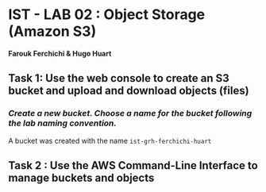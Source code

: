 # IST - LAB 02 : Object Storage (Amazon S3)

**Farouk Ferchichi & Hugo Huart**

## Task 1: Use the web console to create an S3 bucket and upload and download objects (files)

### _Create a new bucket. Choose a name for the bucket following the lab naming convention._

A bucket was created with the name `ist-grh-ferchichi-huart`

## Task 2 : Use the AWS Command-Line Interface to manage buckets and objects

